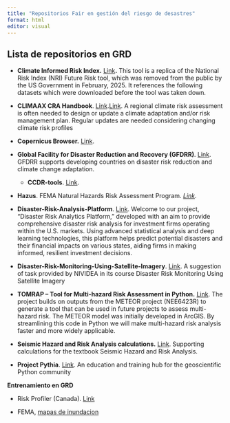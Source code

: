 ```yaml
---
title: "Repositorios Fair en gestión del riesgo de desastres"
format: html
editor: visual
---
```


## **Lista de repositorios en GRD**

-   **Climate Informed Risk Index.** [Link](https://github.com/fulton-ring/nri-future-risk)**.** This tool is a replica of the National Risk Index (NRI) Future Risk tool, which was removed from the public by the US Government in February, 2025. It references the following datasets which were downloaded before the tool was taken down.

-   **CLIMAAX CRA Handbook**. [Link](https://handbook.climaax.eu/intro.html).[Link](https://github.com/CLIMAAX/crabook). A regional climate risk assessment is often needed to design or update a climate adaptation and/or risk management plan. Regular updates are needed considering changing climate risk profiles

-   **Copernicus Browser.** [Link](https://github.com/eu-cdse/copernicus-browser).

-   **Global Facility for Disaster Reduction and Recovery (GFDRR)**. [Link](https://github.com/GFDRR). GFDRR supports developing countries on disaster risk reduction and climate change adaptation. 

    -   **CCDR-tools**. [Link](https://gfdrr.github.io/CCDR-tools/home.html).

-   **Hazus**. FEMA Natural Hazards Risk Assessment Program. [*Link*](https://github.com/nhrap-hazus)*.*

-   **Disaster-Risk-Analysis-Platform**. [Link](https://github.com/invcble/Disaster-Risk-Analysis-Platform). Welcome to our project, "Disaster Risk Analytics Platform," developed with an aim to provide comprehensive disaster risk analysis for investment firms operating within the U.S. markets. Using advanced statistical analysis and deep learning technologies, this platform helps predict potential disasters and their financial impacts on various states, aiding firms in making informed, resilient investment decisions.

-   **Disaster-Risk-Monitoring-Using-Satellite-Imagery**. [Link](https://github.com/Pray-d/Disaster-Risk-Monitoring-Using-Satellite-Imagery). A suggestion of task provided by NIVIDEA in its course Disaster Risk Monitoring Using Satellite Imagery

-   **TOMRAP – Tool for Multi-hazard Risk Assessment in Python.** [Link](https://github.com/BritishGeologicalSurvey/TOMRAP). The project builds on outputs from the METEOR project (NEE6423R) to generate a tool that can be used in future projects to assess multi-hazard risk. The METEOR model was initially developed in ArcGIS. By streamlining this code in Python we will make multi-hazard risk analysis faster and more widely applicable. 

-   **Seismic Hazard and Risk Analysis calculations.** [Link](https://github.com/bakerjw/seismic-hazard-and-risk). Supporting calculations for the textbook Seismic Hazard and Risk Analysis.

-   **Project Pythia**. [Link](https://projectpythia.org/). An education and training hub for the geoscientific Python community

**Entrenamiento en GRD**

-   Risk Profiler (Canada). [Link](https://www.riskprofiler.ca/learn-more/training-materials/index.html)

-   FEMA, [mapas de inundacion](https://www.fema.gov/es/flood-maps)